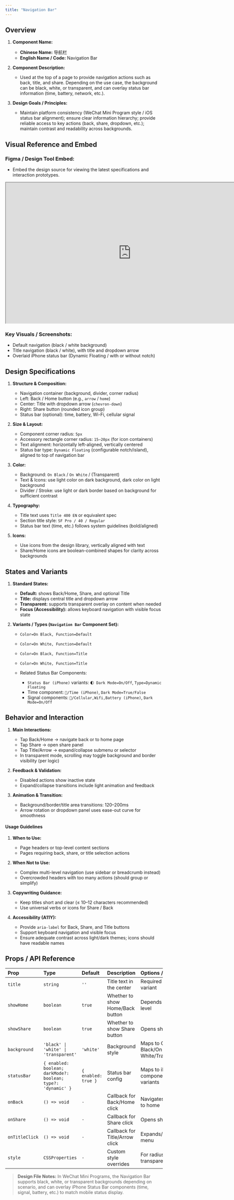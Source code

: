 ```yaml
---
title: "Navigation Bar"
---
```


## **Overview**

1. **Component Name:**

   * **Chinese Name:** 导航栏
   * **English Name / Code:** Navigation Bar
2. **Component Description:**

   * Used at the top of a page to provide navigation actions such as back, title, and share. Depending on the use case, the background can be black, white, or transparent, and can overlay status bar information (time, battery, network, etc.).
3. **Design Goals / Principles:**

   * Maintain platform consistency (WeChat Mini Program style / iOS status bar alignment); ensure clear information hierarchy; provide reliable access to key actions (back, share, dropdown, etc.); maintain contrast and readability across backgrounds.

## **Visual Reference and Embed**

### Figma / Design Tool Embed:

* Embed the design source for viewing the latest specifications and interaction prototypes.

<iframe width="800" height="450" src="https://www.figma.com/embed?embed_host=share&url=https://www.figma.com/design/sRo13sC8pzZbBpKUApkNzA/NG-UI-Design?node-id=5467-11143" allowfullscreen></iframe>

### Key Visuals / Screenshots:

* Default navigation (black / white background)
* Title navigation (black / white), with title and dropdown arrow
* Overlaid iPhone status bar (Dynamic Floating / with or without notch)

## **Design Specifications**

1. **Structure & Composition:**

   * Navigation container (background, divider, corner radius)
   * Left: Back / Home button (e.g., `arrow` / `home`)
   * Center: Title with dropdown arrow (`chevron-down`)
   * Right: Share button (rounded icon group)
   * Status bar (optional): time, battery, Wi-Fi, cellular signal
2. **Size & Layout:**

   * Component corner radius: `5px`
   * Accessory rectangle corner radius: `15–20px` (for icon containers)
   * Text alignment: horizontally left-aligned, vertically centered
   * Status bar type: `Dynamic Floating` (configurable notch/island), aligned to top of navigation bar
3. **Color:**

   * Background: `On Black` / `On White` / (Transparent)
   * Text & Icons: use light color on dark background, dark color on light background
   * Divider / Stroke: use light or dark border based on background for sufficient contrast
4. **Typography:**

   * Title text uses `Title 400 EN` or equivalent spec
   * Section title style: `SF Pro / 40 / Regular`
   * Status bar text (time, etc.) follows system guidelines (bold/aligned)
5. **Icons:**

   * Use icons from the design library, vertically aligned with text
   * Share/Home icons are boolean-combined shapes for clarity across backgrounds

## **States and Variants**

1. **Standard States:**

   * **Default:** shows Back/Home, Share, and optional Title
   * **Title:** displays central title and dropdown arrow
   * **Transparent:** supports transparent overlay on content when needed
   * **Focus (Accessibility):** allows keyboard navigation with visible focus state
2. **Variants / Types (`Navigation Bar` Component Set):**

   * `Color=On Black, Function=Default`
   * `Color=On White, Function=Default`
   * `Color=On Black, Function=Title`
   * `Color=On White, Function=Title`
   * Related Status Bar Components:

     * `Status Bar (iPhone)` variants: `🌓 Dark Mode=On/Off`, `Type=Dynamic Floating`
     * Time component: `🧰/Time (iPhone)`, `Dark Mode=True/False`
     * Signal components: `🧰/Cellular,Wifi,Battery (iPhone)`, `Dark Mode=On/Off`

## **Behavior and Interaction**

1. **Main Interactions:**

   * Tap Back/Home → navigate back or to home page
   * Tap Share → open share panel
   * Tap Title/Arrow → expand/collapse submenu or selector
   * In transparent mode, scrolling may toggle background and border visibility (per logic)
2. **Feedback & Validation:**

   * Disabled actions show inactive state
   * Expand/collapse transitions include light animation and feedback
3. **Animation & Transition:**

   * Background/border/title area transitions: 120–200ms
   * Arrow rotation or dropdown panel uses ease-out curve for smoothness

#### **Usage Guidelines**

1. **When to Use:**

   * Page headers or top-level content sections
   * Pages requiring back, share, or title selection actions
2. **When Not to Use:**

   * Complex multi-level navigation (use sidebar or breadcrumb instead)
   * Overcrowded headers with too many actions (should group or simplify)
3. **Copywriting Guidance:**

   * Keep titles short and clear (≤ 10–12 characters recommended)
   * Use universal verbs or icons for Share / Back
4. **Accessibility (A11Y):**

   * Provide `aria-label` for Back, Share, and Title buttons
   * Support keyboard navigation and visible focus
   * Ensure adequate contrast across light/dark themes; icons should have readable names

## **Props / API Reference**

| Prop           | Type                                                         | Default             | Description                      | Options / Notes                        |
| :------------- | :----------------------------------------------------------- | :------------------ | :------------------------------- | :------------------------------------- |
| `title`        | `string`                                                     | `''`                | Title text in the center         | Required for title variant             |
| `showHome`     | `boolean`                                                    | `true`              | Whether to show Home/Back button | Depends on page level                  |
| `showShare`    | `boolean`                                                    | `true`              | Whether to show Share button     | Opens share panel                      |
| `background`   | `'black' \| 'white' \| 'transparent'`                        | `'white'`           | Background style                 | Maps to On Black/On White/Transparent  |
| `statusBar`    | `{ enabled: boolean; darkMode?: boolean; type?: 'dynamic' }` | `{ enabled: true }` | Status bar config                | Maps to iPhone component variants      |
| `onBack`       | `() => void`                                                 | `-`                 | Callback for Back/Home click     | Navigates back or to home              |
| `onShare`      | `() => void`                                                 | `-`                 | Callback for Share click         | Opens share panel                      |
| `onTitleClick` | `() => void`                                                 | `-`                 | Callback for Title/Arrow click   | Expands/collapses menu                 |
| `style`        | `CSSProperties`                                              | `-`                 | Custom style overrides           | For radius, border, transparency, etc. |

> **Design File Notes:**
> In WeChat Mini Programs, the Navigation Bar supports black, white, or transparent backgrounds depending on scenario, and can overlay iPhone Status Bar components (time, signal, battery, etc.) to match mobile status display.
